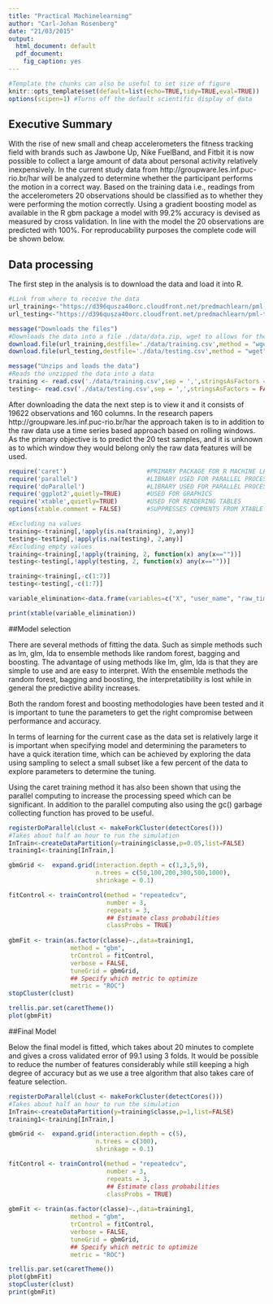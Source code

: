 ```yaml
---
title: "Practical Machinelearning"
author: "Carl-Johan Rosenberg"
date: "21/03/2015"
output:
  html_document: default
  pdf_document:
    fig_caption: yes
---
```

```r
#Template the chunks can also be useful to set size of figure
knitr::opts_template$set(default=list(echo=TRUE,tidy=TRUE,eval=TRUE))
options(scipen=1) #Turns off the default scientific display of data
```

## Executive Summary

With the rise of new small and cheap accelerometers the fitness tracking field with brands such as Jawbone Up, Nike FuelBand, and Fitbit it is now possible to collect a large amount of data about personal activity relatively inexpensively. In the current study data from http://groupware.les.inf.puc-rio.br/har
will be analyzed to determine whether the participant performs the motion in a correct way. Based on the training data i.e., readings from the accelerometers
20 observations should be classified as to whether they were performing the motion correctly. Using a gradient boosting model as available in the R gbm package a model with 99.2% accuracy is devised as measured by cross validation.
In line with the model the 20 observations are predicted with 100%. For reproducability purposes the complete code will be shown below.

## Data processing

The first step in the analysis is to download the data and load it into R. 

```r
#Link from where to receive the data
url_training<-"https://d396qusza40orc.cloudfront.net/predmachlearn/pml-training.csv"
url_testing<-"https://d396qusza40orc.cloudfront.net/predmachlearn/pml-testing.csv"

message("Downloads the files")
#Downloads the data into a file ./data/data.zip, wget to allows for the https
download.file(url_training,destfile='./data/training.csv',method = "wget",mode = 'wb')
download.file(url_testing,destfile='./data/testing.csv',method = "wget",mode = 'wb')

message("Unzips and loads the data")
#Reads the unzipped the data into a data
training <- read.csv('./data/training.csv',sep = ',',stringsAsFactors = FALSE, header = TRUE)
testing<- read.csv('./data/testing.csv',sep = ',',stringsAsFactors = FALSE, header = TRUE)
```

After downloading the data the next step is to view it and it consists of 19622 observations and 160 columns. In the research papers  http://groupware.les.inf.puc-rio.br/har the approach taken is to in addition to the raw data use a time series based approach based on rolling windows. As the primary objective is to predict the 20 test samples, and it is unknown as to which window they would belong only the raw data features will be used.

```r
require('caret')                      #PRIMARY PACKAGE FOR R MACHINE LEARNING
require('parallel')                   #LIBRARY USED FOR PARALLEL PROCESSING
require('doParallel')                 #LIBRARY USED FOR PARALLEL PROCESSING
require('ggplot2',quietly=TRUE)       #USED FOR GRAPHICS
require('xtable',quietly=TRUE)        #USED FOR RENDERING TABLES
options(xtable.comment = FALSE)       #SUPPRESSES COMMENTS FROM XTABLE
```


```r
#Excluding na values
training<-training[,!apply(is.na(training), 2,any)]
testing<-testing[,!apply(is.na(testing), 2,any)]
#Excluding empty values
training<-training[,!apply(training, 2, function(x) any(x==""))]
testing<-testing[,!apply(testing, 2, function(x) any(x==""))]

training<-training[,-c(1:7)]
testing<-testing[,-c(1:7)]
```


```r

variable_elimination<-data.frame(variables=c("X", "user_name", "raw_timestamp_part_1","raw_timestamp_part_2","cvtd_timestamp","new_window"))

print(xtable(variable_elimination))
```


##Model selection

There are several methods of fitting the data. Such as simple methods such as
lm, glm, lda to ensemble methods like random forest, bagging and boosting.
The advantage of using methods like lm, glm, lda is that they are simple to use and 
are easy to interpret. With the ensemble methods the random forest, bagging and boosting,
the interpretatibility is lost while in general the predictive ability increases.

Both the random forest and boosting methodologies have been tested and it is important
to tune the parameters to get the right compromise between performance and accuracy.

In terms of learning for the current case as the data set is relatively large it is important when specifying model and determining the parameters to have a quick iteration time, which can be achieved by exploring the data using sampling to select a small subset like a few percent of the data to explore parameters to determine the tuning.

Using the caret training method it has also been shown that using the parallel computing to increase the processing speed which can be significant. In addition to the parallel computing also using the gc() garbage collecting function has proved to be useful.


```r

registerDoParallel(clust <- makeForkCluster(detectCores()))
#Takes about half an hour to run the simulation
InTrain<-createDataPartition(y=training$classe,p=0.05,list=FALSE)
training1<-training[InTrain,]

gbmGrid <-  expand.grid(interaction.depth = c(1,3,5,9),
                        n.trees = c(50,100,200,300,500,1000),
                        shrinkage = 0.1)

fitControl <- trainControl(method = "repeatedcv",
                           number = 3,
                           repeats = 3,
                           ## Estimate class probabilities
                           classProbs = TRUE)
                     
gbmFit <- train(as.factor(classe)~.,data=training1,
                 method = "gbm",
                 trControl = fitControl,
                 verbose = FALSE,
                 tuneGrid = gbmGrid,
                 ## Specify which metric to optimize
                 metric = "ROC")
stopCluster(clust)
```

```r
trellis.par.set(caretTheme())
plot(gbmFit)
```

##Final Model

Below the final model is fitted, which takes about 20 minutes to complete and gives a cross validated error of 99.1 using 3 folds. It would be possible to reduce the number of features considerably while still keeping a high degree of accuracy but as we use a tree algorithm that also takes care of feature selection.

```r

registerDoParallel(clust <- makeForkCluster(detectCores()))
#Takes about half an hour to run the simulation
InTrain<-createDataPartition(y=training$classe,p=1,list=FALSE)
training1<-training[InTrain,]

gbmGrid <-  expand.grid(interaction.depth = c(5),
                        n.trees = c(300),
                        shrinkage = 0.1)

fitControl <- trainControl(method = "repeatedcv",
                           number = 3,
                           repeats = 3,
                           ## Estimate class probabilities
                           classProbs = TRUE)
                     
gbmFit <- train(as.factor(classe)~.,data=training1,
                 method = "gbm",
                 trControl = fitControl,
                 verbose = FALSE,
                 tuneGrid = gbmGrid,
                 ## Specify which metric to optimize
                 metric = "ROC")

trellis.par.set(caretTheme())
plot(gbmFit)
stopCluster(clust)
print(gbmFit)

```
